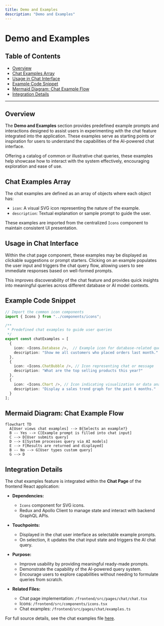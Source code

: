 ```yaml
---
title: Demo and Examples
description: "Demo and Examples"
---
```

# Demo and Examples

## Table of Contents

- [Overview](#overview)
- [Chat Examples Array](#chat-examples-array)
- [Usage in Chat Interface](#usage-in-chat-interface)
- [Example Code Snippet](#example-code-snippet)
- [Mermaid Diagram: Chat Example Flow](#mermaid-diagram-chat-example-flow)
- [Integration Details](#integration-details)

---

## Overview

The **Demo and Examples** section provides predefined example prompts and interactions designed to assist users in experimenting with the chat feature integrated into the application. These examples serve as starting points or inspiration for users to understand the capabilities of the AI-powered chat interface.

Offering a catalog of common or illustrative chat queries, these examples help showcase how to interact with the system effectively, encouraging exploration and ease of use.


## Chat Examples Array

The chat examples are defined as an array of objects where each object has:

- `icon`: A visual SVG icon representing the nature of the example.
- `description`: Textual explanation or sample prompt to guide the user.

These examples are imported from the centralized `Icons` component to maintain consistent UI presentation.


## Usage in Chat Interface

Within the chat page component, these examples may be displayed as clickable suggestions or prompt starters. Clicking on an example populates the user input and triggers the chat query flow, allowing users to see immediate responses based on well-formed prompts.

This improves discoverability of the chat feature and provides quick insights into meaningful queries across different database or AI model contexts.


## Example Code Snippet

```ts
// Import the common icon components
import { Icons } from "../components/icons";

/**
 * Predefined chat examples to guide user queries
 */
export const chatExamples = [
  {
    icon: <Icons.Database />,  // Example icon for database-related query
    description: "Show me all customers who placed orders last month."
  },
  {
    icon: <Icons.ChatBubble />, // Icon representing chat or message
    description: "What are the top selling products this year?"
  },
  {
    icon: <Icons.Chart />, // Icon indicating visualization or data analysis
    description: "Display a sales trend graph for the past 6 months."
  }
];
```


## Mermaid Diagram: Chat Example Flow

```mermaid
flowchart TD
  A[User views chat examples] --> B{Selects an example?}
  B -- Yes --> C[Example prompt is filled into chat input]
  C --> D[User submits query]
  D --> E[System processes query via AI models]
  E --> F[Results are returned and displayed]
  B -- No --> G[User types custom query]
  G --> D
```


## Integration Details

The chat examples feature is integrated within the **Chat Page** of the frontend React application:

- **Dependencies:**
  - `Icons` component for SVG icons.
  - Redux and Apollo Client to manage state and interact with backend GraphQL APIs.

- **Touchpoints:**
  - Displayed in the chat user interface as selectable example prompts.
  - On selection, it updates the chat input state and triggers the AI chat query.

- **Purpose:**
  - Improve usability by providing meaningful ready-made prompts.
  - Demonstrate the capability of the AI-powered query system.
  - Encourage users to explore capabilities without needing to formulate queries from scratch.

- **Related Files:**
  - Chat page implementation: `/frontend/src/pages/chat/chat.tsx`
  - Icons: `/frontend/src/components/icons.tsx`
  - Chat examples: `/frontend/src/pages/chat/examples.ts`


For full source details, see the chat examples file [here](frontend/src/pages/chat/examples.ts).
